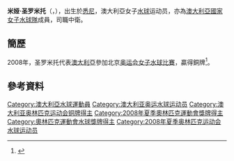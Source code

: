 {{Infobox handball biography
<!--水球運動員模版尚未建立，暫使用功能相同的手球運動員模版-->
| name                = 米娅·圣罗米托<br/>{{lang|en|Mia Santoromito}}
| image               = [[File:Mia_Santoromito.jpg|250px]]
| fullname            =
| nationality         = {{AUS}}
| birth_date          = {{Birth date and age|1987|7|17}}<ref name="profile">{{cite web|title=Mia Santoromito's Profile|url=http://www.australianwaterpolo.com.au/high-performance/additional-senior-women/profiles/santoromito-mia/|publisher=Australian Water Polo Inc|accessdate=2011-08-04|deadurl=yes|archiveurl=https://web.archive.org/web/20110310163700/http://www.australianwaterpolo.com.au/high-performance/additional-senior-women/profiles/santoromito-mia/|archivedate=2011-03-10}}{{en}}</ref>
| birth_place         = {{AUS}}[[悉尼|悉尼]]<ref name="profile"/>
| height              = {{height|m=1.69}}<ref name="profile"/>
| weight              = {{weight|kg=80}}<ref name="profile"/>
| position            = 中衛
| nickname            =
| currentclub         = 克羅納拉<ref name="profile"/>
| clubnumber          = 
| youthyears          = 
| youthclubs          = 
| years               = 
| clubs               = 
| nationalyears       = 
| nationalteam        = {{AUS}}
| nationalcaps(goals) = 118次
| title               =
| titleyears          =
| titleplace          =
| ntupdate            = 2008-09-22
| medaltable          = 
{{MedalCompetition|[[夏季奥林匹克运动会|夏季奥林匹克运动会]]}}
{{MedalBronze|[[2008年夏季奥林匹克运动会|2008年 北京]]|[[2008年夏季奧林匹克運動會女子水球比賽|女子隊際]]}}
{{MedalCompetition | [[世界游泳錦標賽|世界游泳錦標賽]]}}
{{MedalSilver|[[2007年世界游泳錦標賽|2007年 墨爾本]]|[[2007年世界游泳錦_標賽水球比賽|女子隊際]]}}
}}
'''米娅·圣罗米托'''（{{lang-en|Mia Santoromito}}，{{bd|1985年|3月19日|}}），出生於[[悉尼|悉尼]]，澳大利亞女子[[水球|水球]]运动员，亦為[[澳大利亞國家女子水球隊|澳大利亞國家女子水球隊]]成員，司職中衛。

==簡歷==
2008年，圣罗米托代表[[2008年夏季奧林匹克運動會澳大利亞代表團|澳大利亞]]參加北京[[2008年夏季奥林匹克运动会|奥运会]][[2008年夏季奧林匹克運動會女子水球比賽|女子水球比賽]]，贏得銅牌<ref>{{cite web|title=澳大利亚点球3-2战胜匈牙利 获女子水球铜牌|url=http://2008.163.com/08/0821/18/4JT1Q4U000742S92.html|work=2008-08-21|publisher=网易体育|accessdate=2011-08-04|archive-date=2016-03-04|archive-url=https://web.archive.org/web/20160304235304/http://2008.163.com/08/0821/18/4JT1Q4U000742S92.html|dead-url=no}}</ref>。

==參考資料==
{{reflist}}

{{2008年夏季奧林匹克運動會澳大利亞女子水球隊}}
{{DEFAULTSORT:Santoromito, Mia}}
[[Category:澳大利亞水球運動員|Category:澳大利亞水球運動員]]
[[Category:澳大利亚奥运水球运动员|Category:澳大利亚奥运水球运动员]]
[[Category:澳大利亚奥林匹克运动会铜牌得主|Category:澳大利亚奥林匹克运动会铜牌得主]]
[[Category:2008年夏季奧林匹克運動會獎牌得主|Category:2008年夏季奧林匹克運動會獎牌得主]]
[[Category:奧林匹克運動會水球獎牌得主|Category:奧林匹克運動會水球獎牌得主]]
[[Category:2008年夏季奥林匹克运动会水球运动员|Category:2008年夏季奥林匹克运动会水球运动员]]